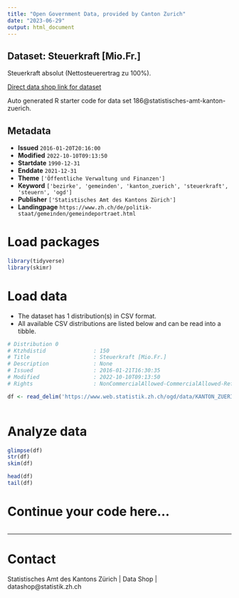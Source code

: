 ```yaml
---
title: "Open Government Data, provided by Canton Zurich"
date: "2023-06-29"
output: html_document
---
```


## Dataset: Steuerkraft [Mio.Fr.]

Steuerkraft absolut (Nettosteuerertrag zu 100%).

[Direct data shop link for dataset](https://www.zh.ch/de/politik-staat/opendata.zhweb-noredirect.zhweb-cache.html#/datasets/186@statistisches-amt-kanton-zuerich)

Auto generated R starter code for data set 186@statistisches-amt-kanton-zuerich.

## Metadata

- **Issued** `2016-01-20T20:16:00`
- **Modified** `2022-10-10T09:13:50`
- **Startdate** `1990-12-31`
- **Enddate** `2021-12-31`
- **Theme** `['Öffentliche Verwaltung und Finanzen']`
- **Keyword** `['bezirke', 'gemeinden', 'kanton_zuerich', 'steuerkraft', 'steuern', 'ogd']`
- **Publisher** `['Statistisches Amt des Kantons Zürich']`
- **Landingpage** `https://www.zh.ch/de/politik-staat/gemeinden/gemeindeportraet.html`


# Load packages

```r

library(tidyverse)
library(skimr)

```

# Load data

-   The dataset has 1 distribution(s) in CSV format.
-   All available CSV distributions are listed below and can be read into a tibble.

```r

# Distribution 0
# Ktzhdistid               : 150
# Title                    : Steuerkraft [Mio.Fr.]
# Description              : None
# Issued                   : 2016-01-21T16:30:35
# Modified                 : 2022-10-10T09:13:50
# Rights                   : NonCommercialAllowed-CommercialAllowed-ReferenceRequired

df <- read_delim('https://www.web.statistik.zh.ch/ogd/data/KANTON_ZUERICH_376.csv')



```

# Analyze data

```r

glimpse(df)
str(df)
skim(df)

head(df)
tail(df)

```

# Continue your code here...

```r

```

------------------------------------------------------------------------

# Contact

Statistisches Amt des Kantons Zürich | Data Shop | datashop@statistik.zh.ch
